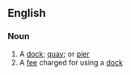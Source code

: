 ==English==
===Noun===
{{en-noun}}

#A [[dock]]; [[quay]]; or [[pier]]
#A [[fee]] charged for using a [[dock]]